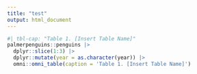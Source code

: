 ```yaml
---
title: "test"
output: html_document
---
```


<script>
  document.addEventListener("DOMContentLoaded", () => {
    const shadowHost = document.querySelector('.flextable-shadow-host');
  
    if (shadowHost) {
        const shadowRoot = shadowHost.shadowRoot;
        if (shadowRoot) {
          const caption = shadowRoot.querySelector('div.tabwid caption');
          if (caption) {
            caption.style.textAlign = 'left';
            caption.style.color = "#677384"
            caption.style.fontSize = "11pt";
            caption.style.fontFamily = "Inter Tight";
          } 
      } else {
        console.warn("Shadow host .flextable-shadow-host not found.");
      }
    }
  });

</script>

<style>
  caption {
    text-align: left !important;
    color: #677384;
    font-size: 11pt;
    font-family: "Inter Tight";
  }
</style>

```r
#| tbl-cap: "Table 1. [Insert Table Name]"
palmerpenguins::penguins |> 
  dplyr::slice(1:3) |>
  dplyr::mutate(year = as.character(year)) |>
  omni::omni_table(caption = 'Table 1. [Insert Table Name]')
```

